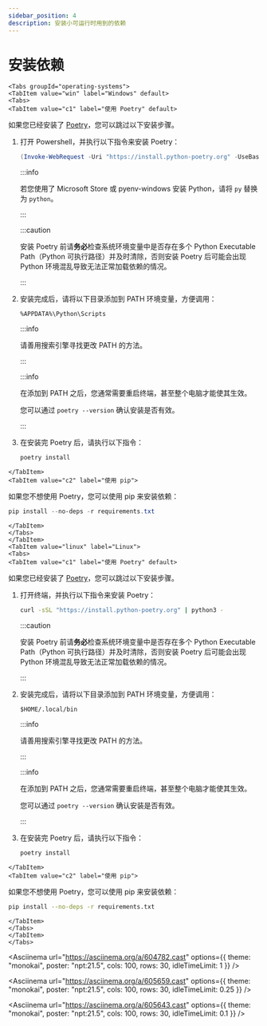 ```yaml
---
sidebar_position: 4
description: 安装小可运行时用到的依赖
---
```


# 安装依赖

```mdx-code-block
<Tabs groupId="operating-systems">
<TabItem value="win" label="Windows" default>
<Tabs>
<TabItem value="c1" label="使用 Poetry" default>
```

如果您已经安装了 [Poetry](https://python-poetry.org/)，您可以跳过以下安装步骤。

1. 打开 Powershell，并执行以下指令来安装 Poetry：

   ```powershell
   (Invoke-WebRequest -Uri "https://install.python-poetry.org" -UseBasicParsing).Content | py -
   ```

   :::info

   若您使用了 Microsoft Store 或 pyenv-windows 安装 Python，请将 `py` 替换为 `python`。
   
   :::

   :::caution

	安装 Poetry 前请**务必**检查系统环境变量中是否存在多个 Python Executable Path（Python 可执行路径）并及时清除，否则安装 Poetry 后可能会出现 Python 环境混乱导致无法正常加载依赖的情况。
   
   :::

2. 安装完成后，请将以下目录添加到 PATH 环境变量，方便调用：

   ```
   %APPDATA%\Python\Scripts
   ```

   :::info

   请善用搜索引擎寻找更改 PATH 的方法。
   
   :::

   :::info

   在添加到 PATH 之后，您通常需要重启终端，甚至整个电脑才能使其生效。

   您可以通过 `poetry --version` 确认安装是否有效。
   
   :::

3. 在安装完 Poetry 后，请执行以下指令：

   ```powershell
   poetry install
   ```

```mdx-code-block
</TabItem>
<TabItem value="c2" label="使用 pip">
```

如果您不想使用 Poetry，您可以使用 pip 来安装依赖：

```powershell
pip install --no-deps -r requirements.txt
```

```mdx-code-block
</TabItem>
</Tabs>
</TabItem>
<TabItem value="linux" label="Linux">
<Tabs>
<TabItem value="c1" label="使用 Poetry" default>
```

如果您已经安装了 [Poetry](https://python-poetry.org/)，您可以跳过以下安装步骤。

1. 打开终端，并执行以下指令来安装 Poetry：

   ```sh
   curl -sSL "https://install.python-poetry.org" | python3 -
   ```

   :::caution

	安装 Poetry 前请**务必**检查系统环境变量中是否存在多个 Python Executable Path（Python 可执行路径）并及时清除，否则安装 Poetry 后可能会出现 Python 环境混乱导致无法正常加载依赖的情况。
   
   :::

2. 安装完成后，请将以下目录添加到 PATH 环境变量，方便调用：

   ```
   $HOME/.local/bin
   ```

   :::info

   请善用搜索引擎寻找更改 PATH 的方法。
   
   :::

   :::info

   在添加到 PATH 之后，您通常需要重启终端，甚至整个电脑才能使其生效。

   您可以通过 `poetry --version` 确认安装是否有效。
   
   :::

3. 在安装完 Poetry 后，请执行以下指令：

   ```sh
   poetry install
   ```

```mdx-code-block
</TabItem>
<TabItem value="c2" label="使用 pip">
```

如果您不想使用 Poetry，您可以使用 pip 来安装依赖：

```sh
pip install --no-deps -r requirements.txt
```

```mdx-code-block
</TabItem>
</Tabs>
</TabItem>
</Tabs>
```


<Asciinema
url="https://asciinema.org/a/604782.cast"
options={{ theme: "monokai", poster: "npt:21.5", cols: 100, rows: 30, idleTimeLimit: 1 }}
/>

<Asciinema
url="https://asciinema.org/a/605659.cast"
options={{ theme: "monokai", poster: "npt:21.5", cols: 100, rows: 30, idleTimeLimit: 0.25 }}
/>

<Asciinema
url="https://asciinema.org/a/605643.cast"
options={{ theme: "monokai", poster: "npt:21.5", cols: 100, rows: 30, idleTimeLimit: 0.1 }}
/>
